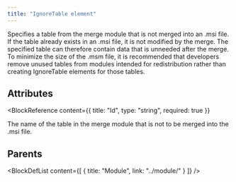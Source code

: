 ```yaml
---
title: "IgnoreTable element"
---
```



Specifies a table from the merge module that is not merged into an .msi file.
 If the table already exists in an .msi file, it is not modified by the merge.
 The specified table can therefore contain data that is unneeded after the merge.
 To minimize the size of the .msm file, it is recommended that developers remove
 unused tables from modules intended for redistribution rather than creating
 IgnoreTable elements for those tables.


## Attributes

<BlockWrapper>

  <BlockReference
    content={{
      title: "Id",
      type: "string",
      required: true
    }}
  >
  The name of the table in the merge module that is not to be merged into the .msi file.
  </BlockReference>

</BlockWrapper>


## Parents

<BlockDefList content={[
    {
      title: "Module",
      link: "../module/"
    }
  ]}
/>